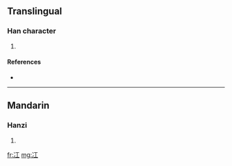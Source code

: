 ==Translingual==

===Han character===
{{Han char|rn=15|rad=冫|as=03|sn=5|four=|canj=戈一一 (IMM)}}

# {{defn|Han}}

====References====
* {{Han ref|kx=0131.231|hdz=10295.040|uh=51AE|ud=20910}}

----

==Mandarin==

===Hanzi===
{{cmn-hanzi|pin=[[gāng]] ([[gang1]])|wg=kang<sup>1</sup>}}

# {{defn|Mandarin}}

[[fr:冮]]
[[mg:冮]]
